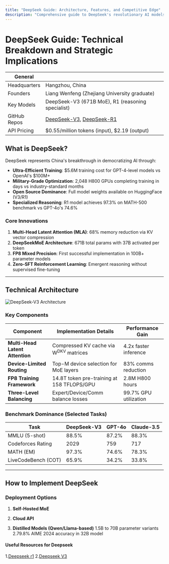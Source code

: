 ```yaml
---
title: "DeepSeek Guide: Architecture, Features, and Competitive Edge"
description: "Comprehensive guide to DeepSeek's revolutionary AI models - explore architecture, use cases, and how it challenges global AI dominance."
---
```


# DeepSeek Guide: Technical Breakdown and Strategic Implications

| General       |                                                                 |
|---------------|-----------------------------------------------------------------|
| Headquarters  | Hangzhou, China                                    |
| Founders      | Liang Wenfeng (Zhejiang University graduate)      |
| Key Models    | DeepSeek-V3 (671B MoE), R1 (reasoning specialist)  |
| GitHub Repos  | [DeepSeek-V3](https://github.com/deepseek-ai/DeepSeek-V3), [DeepSeek-R1](https://github.com/deepseek-ai/DeepSeek-R1)  |
| API Pricing   | $0.55/million tokens (input), $2.19 (output)       |

## What is DeepSeek? 

DeepSeek represents China's breakthrough in democratizing AI through:
- **Ultra-Efficient Training**: $5.6M training cost for GPT-4-level models vs OpenAI's $100M+ 
- **Military-Grade Optimization**: 2,048 H800 GPUs completing training in days vs industry-standard months 
- **Open Source Dominance**: Full model weights available on HuggingFace (V3/R1) 
- **Specialized Reasoning**: R1 model achieves 97.3% on MATH-500 benchmark vs GPT-4o's 74.6% 

### Core Innovations
1. **Multi-Head Latent Attention (MLA)**: 68% memory reduction via KV vector compression 
2. **DeepSeekMoE Architecture**: 671B total params with 37B activated per token 
3. **FP8 Mixed Precision**: First successful implementation in 100B+ parameter models 
4. **Zero-SFT Reinforcement Learning**: Emergent reasoning without supervised fine-tuning 

---

## Technical Architecture 

![DeepSeek-V3 Architecture](https://deepseek.net/static/v3-arch-diagram.png)

### Key Components
| Component               | Implementation Details                          | Performance Gain |
|-------------------------|------------------------------------------------|------------------|
| **Multi-Head Latent Attention** | Compressed KV cache via W<sup>DKV</sup> matrices | 4.2x faster inference |
| **Device-Limited Routing**      | Top-M device selection for MoE layers          | 83% comms reduction |
| **FP8 Training Framework**      | 14.8T token pre-training at 158 TFLOPS/GPU     | 2.8M H800 hours   |
| **Three-Level Balancing**       | Expert/Device/Comm balance losses              | 99.7% GPU utilization |

### Benchmark Dominance (Selected Tasks)
| Task                | DeepSeek-V3 | GPT-4o    | Claude-3.5 |
|---------------------|-------------|-----------|------------|
| MMLU (5-shot)       | 88.5%       | 87.2%     | 88.3%      |
| Codeforces Rating   | 2029        | 759       | 717        |
| MATH (EM)           | 97.3%       | 74.6%     | 78.3%      |
| LiveCodeBench (COT) | 65.9%       | 34.2%     | 33.8%      |

---

## How to Implement DeepSeek

### Deployment Options
1. **Self-Hosted MoE**

2. **Cloud API**

3. **Distilled Models (Qwen/Llama-based)**
  1.5B to 70B parameter variants
  2.79.8% AIME 2024 accuracy in 32B model

#### Useful Resources for Deepseek
1.[Deepseek r1](https://lablab.ai/tech/deepseek/deepseek-r1)
2.[Deepseek V3](https://lablab.ai/tech/deepseek/deepseek-v3) 
